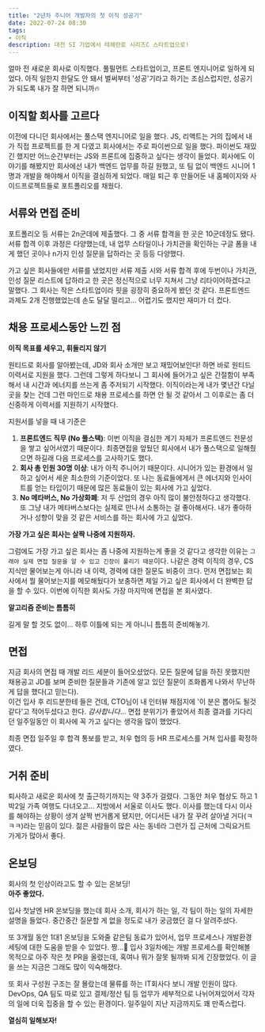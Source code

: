 ```yaml
---
title: "2년차 주니어 개발자의 첫 이직 성공기"
date: 2022-07-24 08:30
tags:
- 이직
description: 대전 SI 기업에서 테헤란로 시리즈C 스타트업으로!
---
```


얼마 전 새로운 회사로 이직했다.
풀필먼트 스타트업이고, 프론트 엔지니어로 일하게 되었다.
아직 일한지 한달도 안 돼서 벌써부터 '성공'기라고 하기는 조심스럽지만, 
성공기가 되도록 내가 잘 하면 되니까🔥

## 이직할 회사를 고르다

이전에 다니던 회사에서는 풀스택 엔지니어로 일을 했다.
JS, 리액트는 거의 집에서 내가 직접 프로젝트를 한 게 다였고 회사에서는 주로 파이썬으로 일을 했다.
파이썬도 재밌긴 했지만 어느순간부터는 JS와 프론트에 집중하고 싶다는 생각이 들었다.
회사에도 이야기를 해봤지만 회사에선 내가 백엔드 업무를 하길 원했고,
또 팀 없이 백엔드 시니어 1명과 개발을 해야해서 이직을 결심하게 되었다.
매일 퇴근 후 만들어둔 내 홈페이지와 사이드프로젝트들로 포트폴리오를 채웠다.

## 서류와 면접 준비

포트폴리오 등 서류는 2n군데에 제출했다. 그 중 서류 합격을 한 곳은 10군데정도 됐다. 
서류 합격 이후 과정은 다양했는데, 내 업무 스타일이나 가치관을 확인하는 구글 폼을 내게 했던 곳이나 
n가지 인성 질문을 답하라는 곳 등등 다양했다. 

가고 싶은 회사들에만 서류를 냈었지만 서류 제출 시와 서류 합격 후에 두번이나 가치관, 
인성 질문 리스트에 답하라고 한 곳은 정신적으로 너무 지쳐서 그냥 리타이어하겠다고 말했다. 
그 회사는 작은 스타트업이라 핏을 굉장히 중요하게 봤던 것 같다.
프론트엔드 과제도 2개 진행했었는데 손도 달달 떨리고... 어렵기도 했지만 재미가 더 컸다.

## 채용 프로세스동안 느낀 점

**이직 목표를 세우고, 휘둘리지 않기**

원티드로 회사를 알아봤는데, JD와 회사 소개만 보고 재밌어보인다! 하면 바로 원티드 이력서로 지원을 했다.
그런데 그렇게 하다보니 그 회사에 들어가고 싶은 간절함이 부족해서 내 시간과 에너지를 쓰는게 좀 주저되기 시작했다.
이직이라는게 내가 몇년간 다닐 곳을 찾는 건데 그런 마인드로 채용 프로세스를 하면 안 될 것 같아서 그 이후로는 좀 더 신중하게 이력서를 지원하기 시작했다.

지원서를 넣을 때 내 기준은 
1. **프론트엔드 직무 (No 풀스택)**: 이번 이직을 결심한 계기 자체가 프론트엔드 전문성을 쌓고 싶어서였기 때문이다. 
최종면접을 앞뒀던 회사에서 내가 풀스택으로 일해줬으면 하길래 다음 프로세스를 고사하기도 했다.
2. **회사 총 인원 30명 이상**: 내가 아직 주니어기 때문이다. 시니어가 있는 환경에서 일하고 싶어서 세운 최소한의 기준이었다.
또 나는 동료들에게서 큰 에너지와 인사이트를 얻는 타입이기 때문에 많은 동료들이 있는 회사에 가고 싶었다.
3. **No 메타버스, No 가상화폐**: 저 두 산업의 경우 아직 많이 불안정하다고 생각했다. 또 그냥 내가 메타버스보다는 실제로 만나서 소통하는 걸 좋아해서다.
내가 좋아하거나 성향이 맞을 것 같은 서비스를 하는 회사에 가고 싶었다.

**가장 가고 싶은 회사는 살짝 나중에 지원하자.**

그럼에도 가장 가고 싶은 회사는 좀 나중에 지원하는게 좋을 것 같다고 생각한 이유는 `그래야 실제 면접 질문을 알 수 있고 긴장이 풀리기 때문`이다.
나같은 경력 이직의 경우, CS 지식만 물어보는게 아니라 내 이력, 경력에 대한 질문도 비중이 크다. 
먼저 면접보는 회사에서 뭘 물어보는지를 메모해뒀다가 보충하면 제일 가고 싶은 회사에서 더 완벽한 답을 할 수 있다.
이번에 이직한 회사도 가장 마지막에 면접을 본 회사였다.

**알고리즘 준비는 틈틈히**

길게 말 할 것도 없이... 하루 이틀에 되는 게 아니니 틈틈히 준비해놓기. 

## 면접

지금 회사의 면접 때 개발 리드 세분이 들어오셨었다.
모든 질문에 답을 하진 못했지만 채용공고 JD를 보며 준비한 질문들과 기존에 알고 있던 질문이 조화롭게 나와서
무난하게 답을 했다(고 믿는다).  
이건 입사 후 리드분한테 들은 건데, CTO님이 내 인터뷰 채점지에 '이 분은 뽑아도 될것 같다'고 적어두셨다고 한다. *감사합니다*...
면접 분위기가 좋았어서 최종 결과를 기다리던 일주일동안 이 회사에 꼭 가고 싶다는 생각을 많이 했었다.

최종 면접 일주일 후 합격 통보를 받고, 처우 협의 등 HR 프로세스를 거쳐 입사를 확정하였다.


## 거취 준비

퇴사하고 새로운 회사에 첫 출근하기까지는 약 3주가 걸렸다.
그동안 처우 협상도 하고 1박2일 가족 여행도 다녀오고… 지방에서 서울로 이사도 했다.
이사를 했는데 다시 이사를 해야하는 상황이 생겨 살짝 번거롭게 됐지만, 어디서든 내가 잘 꾸려 살아낼 거다(ㅋㅋㅋ)라는 믿음이 있다.
젊은 사람들이 많은 사는 동네라 그런가 집 근처에 그릭요거트 가게가 많아서 좋다.

## 온보딩

회사의 첫 인상이라고도 할 수 있는 온보딩!   
**아주 좋았다.** 

입사 첫날엔 HR 온보딩을 했는데 회사 소개, 회사가 하는 일, 각 팀이 하는 일의 자세한 설명을 들었다. 
중간중간 질문할 게 없을 정도로 내가 궁금했던 걸 다 알려주셨다. 

또 3개월 동안 1대1 온보딩을 도와줄 같은팀 동료가 있어서, 
업무 프로세스나 개발환경 세팅에 대한 도움을 받을 수 있었다. 짱...👼
입사 3일차에는 개발 프로세스를 확인해볼 목적으로 아주 작은 첫 PR을 올렸는데, 
혹여나 뭐가 잘못 될까봐 되게 긴장했었다. 이 글을 쓰는 지금은 그래도 많이 익숙해졌다.

또 회사 구성원 구조는 잘 몰랐는데 물류를 하는 IT회사다 보니 개발 인원이 많다. 
DevOps, QA 팀도 따로 있고 결제/정산 팀 등 업무가 세부적으로 나뉘어져있어서 각자의 일에 더욱 집중을 할 수 있는 환경이다.
일주일이 지난 지금까지도 꽤 만족스럽다.

**열심히 일해보자!**